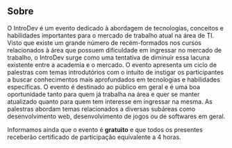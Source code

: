 ## Sobre

O IntroDev é um evento dedicado à abordagem de tecnologias, conceitos e
habilidades importantes para o mercado de trabalho atual na área de TI.
Visto que existe um grande número de recém-formados nos cursos relacionados
à área que possuem dificuldade em ingressar no mercado de trabalho, o
IntroDev surge como uma tentativa de diminuir essa lacuna existente entre
a academia e o mercado.
O evento apresenta um ciclo de palestras com temas introdutórios com o
intuito de instigar os participantes a buscar conhecimentos mais aprofundados
em tecnologias e habilidades específicas. O evento é destinado ao público
em geral e é uma boa oportunidade tanto para quem já trabalha na área e
quer se manter atualizado quanto para quem tem interesse em ingressar na
mesma. As palestras abordam temas relacionados a diversas subáreas como
desenvolvimento web, desenvolvimento de jogos ou de softwares em geral.

Informamos ainda que o evento é **gratuito** e que todos os presentes
receberão certificado de participação equivalente a 4 horas.